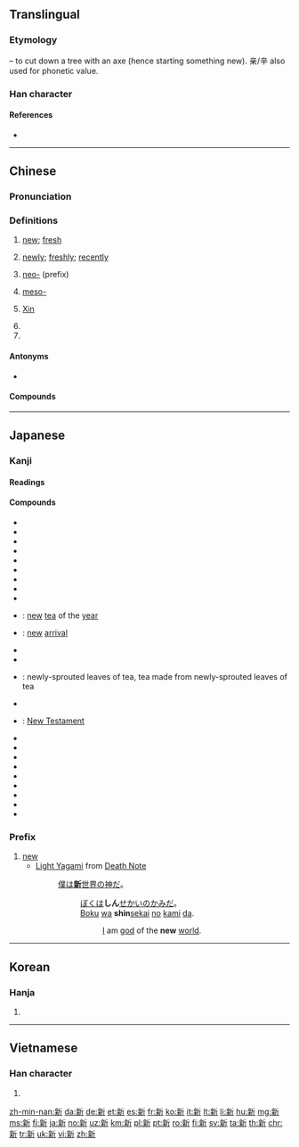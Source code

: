 ==Translingual==
{{stroke order|strokes=13}}

===Etymology===
{{Han compound|亲|t1=hazelnut tree|斤|t2=axe|ls=ic}} – to cut down a tree with an axe (hence starting something new). 亲/辛 also used for phonetic value.<!-- Is this right? Is the liushu ic or psc? -->

===Han character===
{{Han char|rn=69|rad=斤|as=09|sn=13|four=02921|canj=YDHML|ids=⿰亲斤}}

====References====
* {{Han ref|kx=0480.100|dkj=13572|dj=0839.100|hdz=32026.210|uh=65B0|ud=26032|bh=B773|bd=46963}}

----

==Chinese==
{{zh-forms}}

===Pronunciation===
{{zh-pron
|m=xīn
|c=san1
|h=pfs=sîn
|mn=sin
|w=1xin
|mc=y
|oc=y
|ma=zh-xīn.ogg
|cat=a,adv,pref,pn
}}

===Definitions===
{{zh-hanzi}}

# [[new]]; [[fresh]]
#: {{zh-usex|你 的 '''新''' 電腦 運行 得 好 嗎？|Does your '''new''' computer run well?}}
#: {{zh-usex|'''新''' 鮭魚 二月 前 不 上市 , 對 嗎？|'''Fresh''' salmon doesn't come in before February, does it?}}
# [[newly]]; [[freshly]]; [[recently]]
#: {{zh-usex|我 正在 找 一 個 新 建成 的 超市。|I'm looking for the newly built supermarket}}
# [[neo-]] (prefix)
#: {{zh-usex|新 納粹|Neo-nazi}}
# {{label|zh|chemistry}} [[meso-]]
# {{surname|lang=zh}} [[Xin]]
# {{non-gloss definition|abbreviation for [[Xinjiang]] ({{zh-l|新疆}})}}
# {{non-gloss definition|abbreviation for [[Singapore]] ({{zh-l|新加坡}})}}

====Antonyms====
* {{zh-l|舊|jiù|old, former}}

====Compounds====
{{der5
|{{zh-l|新編/新编}}
|{{zh-l|新兵}}
|{{zh-l|新茶}}
|{{zh-l|新潮}}
|{{zh-l|新陳代謝/新陈代谢}}
|{{zh-l|新讎舊恨/新仇旧恨}}
|{{zh-l|新創/新创}}
|{{zh-l|新春}}
|{{zh-l|新詞/新词}}
|{{zh-l|新簇簇}}
|{{zh-l|新簇簇的}}
|{{zh-l|新村}}
|{{zh-l|新房}}
|{{zh-l|新風/新风}}
|{{zh-l|新婦/新妇}}
|{{zh-l|新姑爺/新姑爷}}
|{{zh-l|新寡}}
|{{zh-l|新官上任三把火}}
|{{zh-l|新貴/新贵}}
|{{zh-l|新花樣/新花样}}
|{{zh-l|新花樣兒/新花样儿}}
|{{zh-l|新歡/新欢}}
|{{zh-l|新婚}}
|{{zh-l|新貨/新货}}
|{{zh-l|新紀錄/新纪录}}
|{{zh-l|新紀元/新纪元}}
|{{zh-l|新加坡}}
|{{zh-l|新家娘}}
|{{zh-l|新交}}
|{{zh-l|新教}}
|{{zh-l|新近}}
|{{zh-l|新進/新进}}
|{{zh-l|新舊/新旧}}
|{{zh-l|新居}}
|{{zh-l|新來乍到/新来乍到}}
|{{zh-l|新郎}}
|{{zh-l|新曆/新历}}
|{{zh-l|新綠/新绿}}
|{{zh-l|新貌}}
|{{zh-l|新苗}}
|{{zh-l|新民主主義革命/新民主主义革命}}
|{{zh-l|新名詞/新名词}}
|{{zh-l|新名詞兒/新名词儿}}
|{{zh-l|新茗}}
|{{zh-l|新能源}}
|{{zh-l|新年}}
|{{zh-l|新娘}}
|{{zh-l|新派}}
|{{zh-l|新派兒/新派儿}}
|{{zh-l|新篇章}}
|{{zh-l|新瓶裝舊酒/新瓶装旧酒}}
|{{zh-l|新奇}}
|{{zh-l|新氣象/新气象}}
|{{zh-l|新巧}}
|{{zh-l|新秋}}
|{{zh-l|新區/新区}}
|{{zh-l|新人}}
|{{zh-l|新任}}
|{{zh-l|新生}}
|{{zh-l|新生代}}
|{{zh-l|新詩/新诗}}
|{{zh-l|新石器時代/新石器时代}}
|{{zh-l|新式}}
|{{zh-l|新手}}
|{{zh-l|新手兒/新手儿}}
|{{zh-l|新書/新书}}
|{{zh-l|新文化運動/新文化运动}}
|{{zh-l|新聞/新闻}}
|{{zh-l|新聞發布會/新闻发布会}}
|{{zh-l|新聞公報/新闻公报}}
|{{zh-l|新西蘭/新西兰}}
|{{zh-l|新西伯利亞/新西伯利亚}}
|{{zh-l|新媳婦兒/新媳妇儿}}
|{{zh-l|新禧}}
|{{zh-l|新鮮/新鲜}}
|{{zh-l|新興/新兴}}
|{{zh-l|新星}}
|{{zh-l|新型}}
|{{zh-l|新秀}}
|{{zh-l|新藥/新药}}
|{{zh-l|新義/新义}}
|{{zh-l|新異/新异}}
|{{zh-l|新穎/新颖}}
|{{zh-l|新雨}}
|{{zh-l|新約/新约}}
|{{zh-l|新月}}
|{{zh-l|新月形面包}}
|{{zh-l|新嶄嶄/新崭崭}}
|{{zh-l|新嶄嶄的/新崭崭的}}
|{{zh-l|新張/新张}}
|{{zh-l|新知}}
|{{zh-l|新址}}
|{{zh-l|新著}}
|{{zh-l|新粧/新妆}}
|{{zh-l|新裝/新装}}
|{{zh-l|新作}}
|{{zh-l|新疆}}
}}

----

==Japanese==

===Kanji===
{{ja-kanji|grade=2|rs=斤09}}

====Readings====
{{ja-readings
|goon=[[しん]] (shin)
|kanon=[[しん]] (shin)
|kun=[[あたらしい]] ([[新しい]], atarashii), [[あらた]] ([[新た]], arata), [[にい]] (nī)}}

====Compounds====
{{der-top|Compounds}}
* {{ja-r|新幹線|しんかんせん}}
* {{ja-r|新規|しんき}}
* {{ja-r|新教|しんきょう}}
* {{ja-r|新月|しんげつ}}
* {{ja-r|新語|しんご}}
* {{ja-r|新興|しんこう}}
* {{ja-r|新種|しんしゅ}}
* {{ja-r|新酒|しんしゅ}}
* {{ja-r|新生|しんせい}}
* {{ja-r|新茶|しんちゃ}}: [[new]] [[tea]] of the [[year]]
* {{ja-r|新着|しんちゃく}}: [[new]] [[arrival]]
* {{ja-r|新品|しんぴん}}
* {{ja-r|新聞|しんぶん}}
* {{ja-r|新茗|しんめい}}: newly-sprouted leaves of tea, tea made from newly-sprouted leaves of tea
{{der-mid}}
* {{ja-r|新薬|しんやく}}
* {{ja-r|新約聖書|^しんやくせいしょ}}: [[New Testament]]
* {{ja-r|新暦|しんれき}}
* {{ja-r|新入り|しんいり}}
* {{ja-r|新型|しんがた}}
* {{ja-r|新手|あらて}}
* {{ja-r|新人|しんじん}}
* {{ja-r|新風|しんぷう}}
* {{ja-r|新星|しんせい}}
* {{ja-r|一新|いっしん}}
* {{ja-r|新宿|^しんじゅく}}
{{der-bottom}}

===Prefix===
{{ja-pos|prefix|しん}}

# [[new]]
#* [[w:Light Yagami|Light Yagami]] from [[w:Death Note|Death Note]]
#*: [[僕]]は[[新世界|'''新'''世界]]の[[神]][[だ]]。
#*:: [[ぼく]]は'''しん'''[[せかい]]の[[かみ]]だ。
#*:: [[boku|Boku]] [[ha#Japanese|wa]] '''shin'''[[sekai]] [[no#Japanese|no]] [[kami#Japanese|kami]] [[da]].
#*::: [[I]] am [[god]] of the '''new''' [[world]].

----

==Korean==

===Hanja===
{{ko-hanja|hangeul=신|eumhun=|mr=sin|y=sin}}

# {{defn|lang=ko|sort=斤09}}

----

==Vietnamese==

===Han character===
{{vi-hantu|[[tân]], [[tâng]], [[huy]]|rs=斤09}}

# {{defn|lang=vi|sort=斤09}}

[[zh-min-nan:新]]
[[da:新]]
[[de:新]]
[[et:新]]
[[es:新]]
[[fr:新]]
[[ko:新]]
[[it:新]]
[[lt:新]]
[[li:新]]
[[hu:新]]
[[mg:新]]
[[ms:新]]
[[fj:新]]
[[ja:新]]
[[no:新]]
[[uz:新]]
[[km:新]]
[[pl:新]]
[[pt:新]]
[[ro:新]]
[[fi:新]]
[[sv:新]]
[[ta:新]]
[[th:新]]
[[chr:新]]
[[tr:新]]
[[uk:新]]
[[vi:新]]
[[zh:新]]